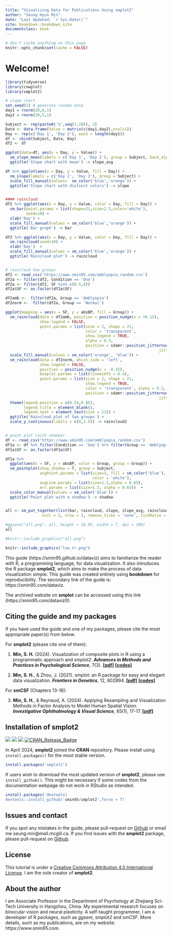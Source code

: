 ```yaml
--- 
title: "Visualizing Data for Publications Using smplot2"
author: "Seung Hyun Min"
date: "Last Updated: `r Sys.Date()`"
site: bookdown::bookdown_site
documentclass: book
---
```


```r
# don't cache anything on this page
knitr::opts_chunk$set(cache = FALSE)
```

# Welcome! {-#index}

```r
library(tidyverse)
library(cowplot)
library(smplot2)

# slope chart 
set.seed(2) # generate random data
day1 = rnorm(20,0,1)
day2 = rnorm(20,5,1)

Subject <- rep(paste0('S',seq(1:20)), 2)
Data <- data.frame(Value = matrix(c(day1,day2),ncol=1))
Day <- rep(c('Day 1', 'Day 2'), each = length(day1))
df <- cbind(Subject, Data, Day)
df2 <- df

ggplot(data=df, aes(x = Day, y = Value)) +
  sm_slope_mean(labels = c('Day 1', 'Day 2'), group = Subject, back_alpha = .3) +
  ggtitle('Slope chart with mean') -> slope_avg

df %>% ggplot(aes(x = Day, y = Value, fill = Day)) +
  sm_slope(labels = c('Day 1', 'Day 2'), group = Subject) +
  scale_fill_manual(values=  sm_color('blue','orange')) +
  ggtitle('Slope chart with distinct colors') -> slope


#### raincloud
df2 %>% ggplot(aes(x = Day, y = Value, color = Day, fill = Day)) +
  sm_bar(point.params = list(shape=21,size=2.5,color='white'),
         seed=10) +
  xlab('Day') +
  scale_fill_manual(values = sm_color('blue','orange')) +
  ggtitle('Bar graph') -> bar

df2 %>% ggplot(aes(x = Day, y = Value, color = Day, fill = Day)) +
  sm_raincloud(seed=10) +
  xlab('Day')  +
  scale_fill_manual(values = sm_color('blue','orange')) +
  ggtitle('Raincloud plot') -> raincloud


# raincloud two groups
df2 <- read_csv('https://www.smin95.com/amblyopia_random.csv')
df2a <- filter(df2, Condition == 'One')  
df2a <- filter(df2, SF %in% c(0.5,8))
df2a$SF <- as.factor(df2a$SF)

df2amb <-  filter(df2a, Group == 'Amblyopia')
df2norm <-  filter(df2a, Group == 'Normal')

ggplot(mapping = aes(x = SF, y = absBP, fill = Group)) +
  sm_raincloud(data = df2amb, position = position_nudge(x = +0.15),
               show.legend = FALSE,
               point.params = list(size = 2, shape = 21,
                                   color = 'transparent', 
                                   show.legend = TRUE,
                                   alpha = 0.3,
                                   position = sdamr::position_jitternudge(nudge.x = 0.06, seed = 10,
                                                                   jitter.width = 0.06))) +
  scale_fill_manual(values = sm_color('orange', 'blue')) +
  sm_raincloud(data = df2norm, which_side = 'left',
               show.legend = FALSE,
               position = position_nudge(x = -0.15),
               boxplot.params = list(linewidth = 0.4),
               point.params = list(size = 2, shape = 21,
                                   show.legend = TRUE,
                                   color = 'transparent', alpha = 0.3,
                                   position = sdamr::position_jitternudge(nudge.x = -0.06, seed = 10,
                                                                   jitter.width = 0.06))) +
  theme(legend.position = c(0.24,0.85),
        legend.title = element_blank(),
        legend.text = element_text(size = 11)) +
  ggtitle('Raincloud plot of two groups') +
  scale_y_continuous(limits = c(0,2.5)) -> raincloud2


# point plot (with shadow)
df <- read_csv('https://www.smin95.com/amblyopia_random.csv')
df1a <- df %>% filter(Condition == 'One') %>% filter(Group == 'Amblyopia')
df1a$SF <- as.factor(df1a$SF)

df1a %>%
  ggplot(aes(x = SF, y = absBP, color = Group, group = Group)) +
  sm_pointplot(show_shadow = T, group = Subject,
               avgPoint.params = list(size=3, fill = sm_color('blue'), shape = 21,
                                      color = 'white'),
               avgLine.params = list(size=1.3,alpha = 0.65),
               err.params = list(size=1.3, alpha = 0.65))  +
  scale_color_manual(values = sm_color('blue')) +
  ggtitle('Point plot with a shadow') -> shadow


all <- sm_put_together(list(bar, raincloud, slope, slope_avg, raincloud2, shadow),
                ncol = 2, nrow = 3, remove_ticks = 'none', tickRatio = 1, panel_scale = 0.95)

#ggsave("all.png", all, height = 10.95, width = 7, dpi = 300)
all
```
```r
#knitr::include_graphics("all.png")
```
```r
knitr::include_graphics("low_tr.png")
```

This guide (https://smin95.github.io/dataviz) aims to familiarize the reader with R, a programming language, for data visualization. It also introduces the R package **smplot2**, which aims to make the process of data visualization simple. This guide was created entirely using **bookdown** for reproducibility. The secondary link of the guide is: https://smin95.com/dataviz. 

The archived website on **smplot** can be accessed using this link (https://smin95.com/dataviz0).

## Citing the guide and my packages {-}

If you have used the guide and one of my packages, please cite the most appropriate paper(s) from below.

For **smplot2** (please cite one of them):

1. **Min, S. H.** (2024). Visualization of composite plots in R using a programmatic approach and *smplot2*. ***Advances in Methods and Practices in Psychological Science***, 7(3). [**[pdf]**](https://www.smin95.com/pubs/ampps2024.pdf) [**[codes]**](https://www.smin95.com/smplot2doc)

2. **Min, S. H.**, & Zhou, J. (2021). smplot: an R package for easy and elegant data visualization. ***Frontiers in Genetics***, 12, 802894. [**[pdf]**](https://www.smin95.com/pubs/smplot2021.pdf) [**[codes]**](https://www.smin95.com/dataviz0/recreating-figures-from-front.-genetics-2021.html)

For **smCSF** (Chapters 13-16):

3. **Min, S. H.**, & Reynaud, A. (2024). Applying Resampling and Visualization Methods in Factor Analysis to Model Human Spatial Vision. ***Investigative Ophthalmology & Visual Science***, 65(1), 17-17. [**[pdf]**](https://www.smin95.com/pubs/min2024.pdf)

## Installation of smplot2 {-}
[![](http://cranlogs.r-pkg.org/badges/grand-total/smplot2?color=green)](https://cran.r-project.org/package=smplot2)
[![](https://cranlogs.r-pkg.org/badges/smplot2?color=green)](https://cran.r-project.org/package=smplot2) [![](https://img.shields.io/badge/devel%20version-0.2.5-black.svg)](https://github.com/smin95/smplot2) [![CRAN_Release_Badge](http://www.r-pkg.org/badges/version-ago/smplot2?color=green)](https://CRAN.R-project.org/package=smplot2) 

In April 2024, **smplot2** joined the **CRAN** repository. Please install using `install.packages()` for the most stable version.

```r
install.packages('smplot2')
```

If users wish to download the most updated version of **smplot2**, please use `install_github()`. This might be necessary if some codes from the documentation webpage do not work in RStudio as intended.

```r
install.packages('devtools)
devtools::install_github('smin95/smplot2',force = T)
```

## Issues and contact {-}
If you spot any mistakes in the guide, please pull-request on [Github](https://github.com/smin95/dataviz) or email me seung.min@mail.mcgill.ca. If you find issues with the **smplot2** package, please pull-request on [Github](https://github.com/smin95/smplot2).

## License {-}
This tutorial is under a [Creative Commons Attribution 4.0 International License](https://creativecommons.org/licenses/by/4.0/). I am the sole creator of **smplot2**.

## About the author {-}
I am Associate Professor in the Department of Psychology at Zhejiang Sci-Tech University in Hangzhou, China. My experimental research focuses on binocular vision and neural plasticity. A self-taught programmer, I am a developer of R packages, such as *ggsem*, *smplot2* and *smCSF*. More details, such as my publications, are on my website: https://www.smin95.com. 

